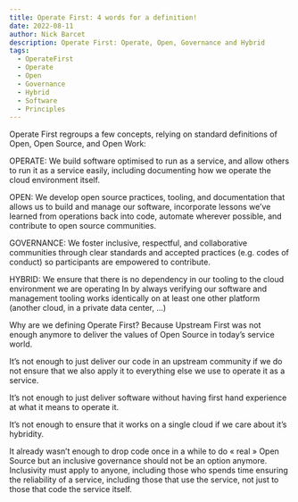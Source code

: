 ```yaml
---
title: Operate First: 4 words for a definition!
date: 2022-08-11
author: Nick Barcet
description: Operate First: Operate, Open, Governance and Hybrid
tags:
  - OperateFirst
  - Operate
  - Open
  - Governance
  - Hybrid
  - Software
  - Principles
---
```


Operate First regroups a few concepts, relying on standard definitions of Open, Open Source, and Open Work:

OPERATE: We build software optimised to run as a service, and allow others to run it as a service easily, including documenting how we operate the cloud environment itself.  

OPEN: We develop open source practices, tooling, and documentation that allows us to build and manage our software, incorporate lessons we’ve learned from operations back into code, automate wherever possible, and contribute to open source communities.

GOVERNANCE: We foster inclusive, respectful, and collaborative communities through clear standards and accepted practices (e.g. codes of conduct) so participants are empowered to contribute.

HYBRID: We ensure that there is no dependency in our tooling to the cloud environment we are operating In by always verifying our software and management tooling works identically on at least one other platform (another cloud, in a private data center, …)


Why are we defining Operate First? Because Upstream First was not enough anymore to deliver the values of Open Source in today’s service world. 

It’s not enough to just deliver our code in an upstream community if we do not ensure that we also apply it to everything else we use to operate it as a service. 

It’s not enough to just deliver software without having first hand experience at what it means to operate it. 

It’s not enough to ensure that it works on a single cloud if we care about it’s hybridity.

It already wasn’t enough to drop code once in a while to do « real » Open Source but an inclusive governance should not be an option anymore. Inclusivity must apply to anyone, including those who spends time ensuring the reliability of a service, including those that use the service, not just to those that code the service itself.


